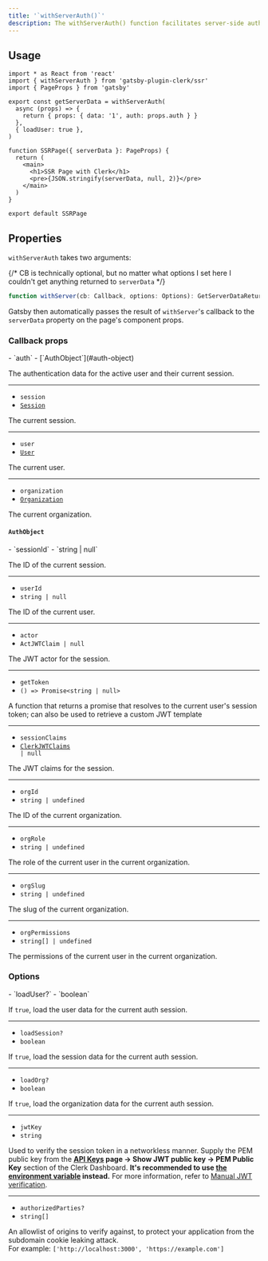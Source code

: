 ```yaml
---
title: '`withServerAuth()`'
description: The withServerAuth() function facilitates server-side authentication and provides options for data retrieval and authorization control for Clerk Components in a Gatsby application.
---
```


## Usage

```tsx
import * as React from 'react'
import { withServerAuth } from 'gatsby-plugin-clerk/ssr'
import { PageProps } from 'gatsby'

export const getServerData = withServerAuth(
  async (props) => {
    return { props: { data: '1', auth: props.auth } }
  },
  { loadUser: true },
)

function SSRPage({ serverData }: PageProps) {
  return (
    <main>
      <h1>SSR Page with Clerk</h1>
      <pre>{JSON.stringify(serverData, null, 2)}</pre>
    </main>
  )
}

export default SSRPage
```

## Properties

`withServerAuth` takes two arguments:

{/* CB is technically optional, but no matter what options I set here I couldn't get anything returned to `serverData` */}

```typescript
function withServer(cb: Callback, options: Options): GetServerDataReturn
```

Gatsby then automatically passes the result of `withServer`'s callback to the `serverData` property on the page's component props.

### Callback props

<Properties>
  - `auth`
  - [`AuthObject`](#auth-object)

  The authentication data for the active user and their current session.

  ---

  - `session`
  - [`Session`](#session)

  The current session.

  ---

  - `user`
  - [`User`](#user)

  The current user.

  ---

  - `organization`
  - [`Organization`](#organization)

  The current organization.
</Properties>

#### `AuthObject`

<Properties>
  - `sessionId`
  - `string | null`

  The ID of the current session.

  ---

  - `userId`
  - `string | null`

  The ID of the current user.

  ---

  - `actor`
  - `ActJWTClaim | null`

  The JWT actor for the session.

  ---

  - `getToken`
  - `() => Promise<string | null>`

  A function that returns a promise that resolves to the current user's session token; can also be used to retrieve a custom JWT template

  ---

  - `sessionClaims`
  - <code>[ClerkJWTClaims](/docs/backend-requests/resources/session-tokens#default-session-claims) | null</code>

  The JWT claims for the session.

  ---

  - `orgId`
  - `string | undefined`

  The ID of the current organization.

  ---

  - `orgRole`
  - `string | undefined`

  The role of the current user in the current organization.

  ---

  - `orgSlug`
  - `string | undefined`

  The slug of the current organization.

  ---

  - `orgPermissions`
  - `string[] | undefined`

  The permissions of the current user in the current organization.
</Properties>

### Options

<Properties>
  - `loadUser?`
  - `boolean`

  If `true`, load the user data for the current auth session.

  ---

  - `loadSession?`
  - `boolean`

  If `true`, load the session data for the current auth session.

  ---

  - `loadOrg?`
  - `boolean`

  If `true`, load the organization data for the current auth session.

  ---

  - `jwtKey`
  - `string`

  Used to verify the session token in a networkless manner. Supply the PEM public key from the **[API Keys](https://dashboard.clerk.com/last-active?path=api-keys) page -> Show JWT public key -> PEM Public Key** section of the Clerk Dashboard. **It's recommended to use [the environment variable](/docs/deployments/clerk-environment-variables) instead.** For more information, refer to [Manual JWT verification](/docs/backend-requests/handling/manual-jwt).

  ---

  - `authorizedParties?`
  - `string[]`

  An allowlist of origins to verify against, to protect your application from the subdomain cookie leaking attack.<br />For example: `['http://localhost:3000', 'https://example.com']`
</Properties>
